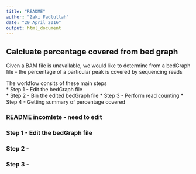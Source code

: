 ```yaml
---
title: "README"
author: "Zaki Fadlullah"
date: "29 April 2016"
output: html_document
---
```


## Calcluate percentage covered from bed graph

Given a BAM file is unavailable, we would like to determine from a bedGraph file - the percentage of a particular peak is covered by sequencing reads

The workflow consits of these main steps  
* Step 1 - Edit the bedGraph file  
* Step 2 - Bin the edited bedGraph file
* Step 3 - Perform read counting
* Step 4 - Getting summary of percentage covered 


### README incomlete - need to edit

### Step 1 - Edit the bedGraph file


### Step 2 - 

### Step 3 - 